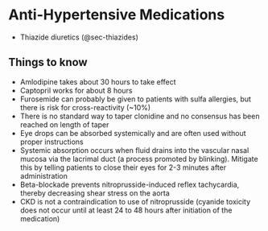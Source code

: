 # Anti-Hypertensive Medications

- Thiazide diuretics (@sec-thiazides)

## Things to know

- Amlodipine takes about 30 hours to take effect
- Captopril works for about 8 hours
- Furosemide can probably be given to patients with sulfa allergies, but there is risk for cross-reactivity (~10%)
- There is no standard way to taper clonidine and no consensus has been reached on length of taper
- Eye drops can be absorbed systemically and are often used without proper instructions
- Systemic absorption occurs when fluid drains into the vascular nasal mucosa via the lacrimal duct (a process promoted by blinking). Mitigate this by telling patients to close their eyes for 2-3 minutes after administration
- Beta-blockade prevents nitroprusside-induced reflex tachycardia, thereby decreasing shear stress on the aorta
- CKD is not a contraindication to use of nitroprusside (cyanide toxicity does not occur until at least 24 to 48 hours after initiation of the medication)